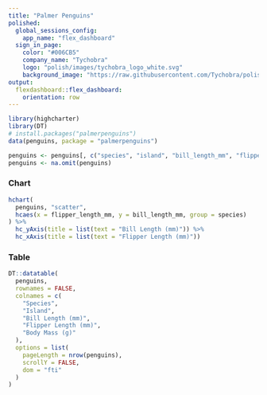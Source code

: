 ```yaml
---
title: "Palmer Penguins"
polished:
  global_sessions_config:
    app_name: "flex_dashboard"
  sign_in_page:
    color: "#006CB5"
    company_name: "Tychobra"
    logo: "polish/images/tychobra_logo_white.svg"
    background_image: "https://raw.githubusercontent.com/Tychobra/polished_example_apps/master/02_custom_sign_in/www/images/milky_way.jpeg"
output:  
  flexdashboard::flex_dashboard: 
    orientation: row
---
```


```r
library(highcharter)
library(DT)
# install.packages("palmerpenguins")
data(penguins, package = "palmerpenguins")

penguins <- penguins[, c("species", "island", "bill_length_mm", "flipper_length_mm", "body_mass_g")]
penguins <- na.omit(penguins)
```

### Chart

```r
hchart(
  penguins, "scatter", 
  hcaes(x = flipper_length_mm, y = bill_length_mm, group = species)
) %>%
  hc_yAxis(title = list(text = "Bill Length (mm)")) %>%
  hc_xAxis(title = list(text = "Flipper Length (mm)")) 
```

### Table

```r
DT::datatable(
  penguins,
  rownames = FALSE,
  colnames = c(
    "Species",
    "Island",
    "Bill Length (mm)",
    "Flipper Length (mm)",
    "Body Mass (g)"
  ),
  options = list(
    pageLength = nrow(penguins),
    scrollY = FALSE,
    dom = "fti"
  )
)
```
